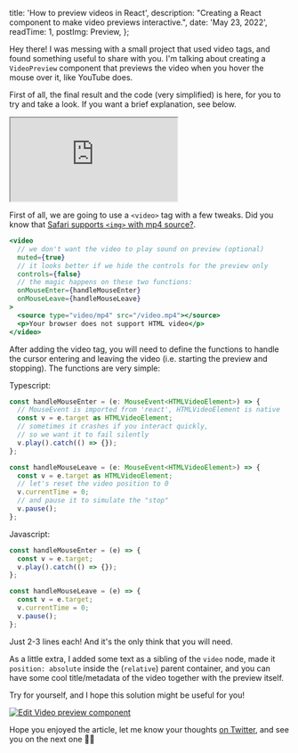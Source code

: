 
  title: 'How to preview videos in React',
  description: "Creating a React component to make video previews interactive.",
  date: 'May 23, 2022',
  readTime: 1,
  postImg: Preview,
};


Hey there! I was messing with a small project that used video tags, and found something useful to share with you. I'm talking about creating a `VideoPreview` component that previews the video when you hover the mouse over it, like YouTube does.

First of all, the final result and the code (very simplified) is here, for you to try and take a look. If you want a brief explanation, see below.

<iframe
  src="https://codesandbox.io/embed/video-preview-component-ljwloh?fontsize=14&hidenavigation=1&module=%2Fsrc%2FApp.tsx&theme=dark"
  style={{ width: '100%', height: '500px', border: 0, borderRadius: '4px', overflow: 'hidden'}}
  title="Video preview component"
  sandbox="allow-forms allow-modals allow-popups allow-presentation allow-same-origin allow-scripts"
></iframe>

First of all, we are going to use a `<video>` tag with a few tweaks. Did you know that [Safari supports `<img>` with mp4 source?](https://github.com/whatwg/html/issues/7141).

```jsx
<video
  // we don't want the video to play sound on preview (optional)
  muted={true}
  // it looks better if we hide the controls for the preview only
  controls={false}
  // the magic happens on these two functions:
  onMouseEnter={handleMouseEnter}
  onMouseLeave={handleMouseLeave}
>
  <source type="video/mp4" src="/video.mp4"></source>
  <p>Your browser does not support HTML video</p>
</video>
```

After adding the video tag, you will need to define the functions to handle the cursor entering and leaving the video (i.e. starting the preview and stopping). The functions are very simple:

Typescript:
```typescript
const handleMouseEnter = (e: MouseEvent<HTMLVideoElement>) => {
  // MouseEvent is imported from 'react', HTMLVideoElement is native
  const v = e.target as HTMLVideoElement;
  // sometimes it crashes if you interact quickly,
  // so we want it to fail silently
  v.play().catch(() => {});
};

const handleMouseLeave = (e: MouseEvent<HTMLVideoElement>) => {
  const v = e.target as HTMLVideoElement;
  // let's reset the video position to 0
  v.currentTime = 0;
  // and pause it to simulate the "stop"
  v.pause();
};
```

Javascript:
```javascript
const handleMouseEnter = (e) => {
  const v = e.target;
  v.play().catch(() => {});
};

const handleMouseLeave = (e) => {
  const v = e.target;
  v.currentTime = 0;
  v.pause();
};
```

Just 2-3 lines each! And it's the only think that you will need.

As a little extra, I added some text as a sibling of the `video` node, made it `position: absolute` inside the (`relative`) parent container, and you can have some cool title/metadata of the video together with the preview itself.

Try for yourself, and I hope this solution might be useful for you!

[![Edit Video preview component](https://codesandbox.io/static/img/play-codesandbox.svg)](https://codesandbox.io/s/video-preview-component-ljwloh?fontsize=14&hidenavigation=1&theme=dark)

Hope you enjoyed the article, let me know your thoughts [on Twitter](https://twitter.com/blayhem), and see you on the next one <span role="img" aria-label=":v:">✌🏻</span>
